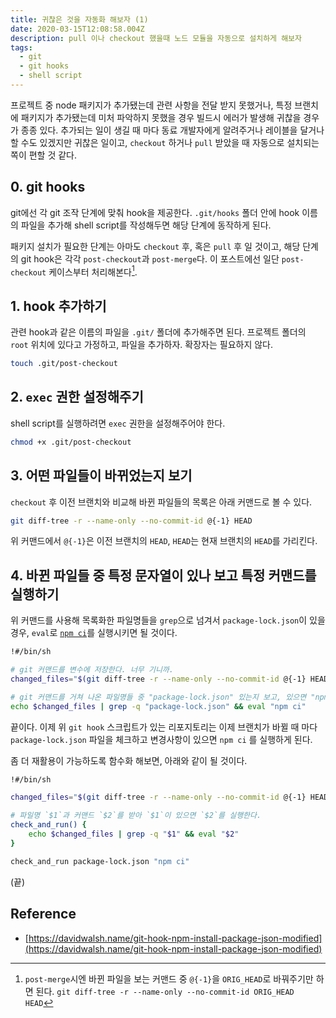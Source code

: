 ```yaml
---
title: 귀찮은 것을 자동화 해보자 (1)
date: 2020-03-15T12:08:58.004Z
description: pull 이나 checkout 했을때 노드 모듈을 자동으로 설치하게 해보자
tags:
  - git
  - git hooks
  - shell script
---
```

프로젝트 중 node 패키지가 추가됐는데 관련 사항을 전달 받지 못했거나, 특정 브랜치에 패키지가 추가됐는데 미처 파악하지 못했을 경우 빌드시 에러가 발생해 귀찮을 경우가 종종 있다. 추가되는 일이 생길 때 마다 동료 개발자에게 알려주거나 레이블을 달거나 할 수도 있겠지만 귀찮은 일이고, `checkout` 하거나 `pull` 받았을 때 자동으로 설치되는 쪽이 편할 것 같다.

## 0. git hooks
git에선 각 git 조작 단계에 맞춰 hook을 제공한다. `.git/hooks` 폴더 안에 hook 이름의 파일을 추가해 shell script를 작성해두면 해당 단계에 동작하게 된다.

패키지 설치가 필요한 단계는 아마도 `checkout` 후, 혹은 `pull` 후 일 것이고, 해당 단계의 git hook은 각각 `post-checkout`과 `post-merge`다. 이 포스트에선 일단 `post-checkout` 케이스부터 처리해본다[^1].

## 1. hook 추가하기
관련 hook과 같은 이름의 파일을 `.git/` 폴더에 추가해주면 된다. 프로젝트 폴더의 `root` 위치에 있다고 가정하고, 파일을 추가하자. 확장자는 필요하지 않다.

```sh
touch .git/post-checkout
```

## 2. `exec` 권한 설정해주기

shell script를 실행하려면 `exec` 권한을 설정해주어야 한다.

```sh
chmod +x .git/post-checkout
```

## 3. 어떤 파일들이 바뀌었는지 보기

`checkout` 후 이전 브랜치와 비교해 바뀐 파일들의 목록은 아래 커맨드로 볼 수 있다.

```sh
git diff-tree -r --name-only --no-commit-id @{-1} HEAD
```

위 커맨드에서 `@{-1}`은 이전 브랜치의 `HEAD`, `HEAD`는 현재 브랜치의 `HEAD`를 가리킨다.

## 4. 바뀐 파일들 중 특정 문자열이 있나 보고 특정 커맨드를 실행하기

위 커맨드를 사용해 목록화한 파일명들을 `grep`으로 넘겨서 `package-lock.json`이 있을 경우, `eval`로 [`npm ci`](https://docs.npmjs.com/cli/ci.html)를 실행시키면 될 것이다.

```sh
!#/bin/sh

# git 커맨드를 변수에 저장한다. 너무 기니까.
changed_files="$(git diff-tree -r --name-only --no-commit-id @{-1} HEAD)"

# git 커맨드를 거쳐 나온 파일명들 중 "package-lock.json" 있는지 보고, 있으면 "npm ci" 를 실행한다.
echo $changed_files | grep -q "package-lock.json" && eval "npm ci"
```

끝이다. 이제 위 `git hook` 스크립트가 있는 리포지토리는 이제 브랜치가 바뀔 때 마다 `package-lock.json` 파일을 체크하고 변경사항이 있으면 `npm ci` 를 실행하게 된다.

좀 더 재활용이 가능하도록 함수화 해보면, 아래와 같이 될 것이다.

```sh
!#/bin/sh

changed_files="$(git diff-tree -r --name-only --no-commit-id @{-1} HEAD)"

# 파일명 `$1`과 커맨드 `$2`를 받아 `$1`이 있으면 `$2`를 실행한다. 
check_and_run() {
    echo $changed_files | grep -q "$1" && eval "$2"
}

check_and_run package-lock.json "npm ci"
```

(끝)

## Reference
- [https://davidwalsh.name/git-hook-npm-install-package-json-modified](https://davidwalsh.name/git-hook-npm-install-package-json-modified)

[^1]: `post-merge`시엔 바뀐 파일을 보는 커맨드 중 `@{-1}`을 `ORIG_HEAD`로 바꿔주기만 하면 된다. `git diff-tree -r --name-only --no-commit-id ORIG_HEAD HEAD`

